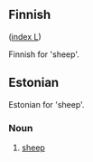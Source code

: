 ==Finnish==
([[Wiktionary:Finnish_index_l|index L]])

Finnish for 'sheep'. 

==Estonian==

Estonian for 'sheep'. 

===Noun===

# [[sheep]]
